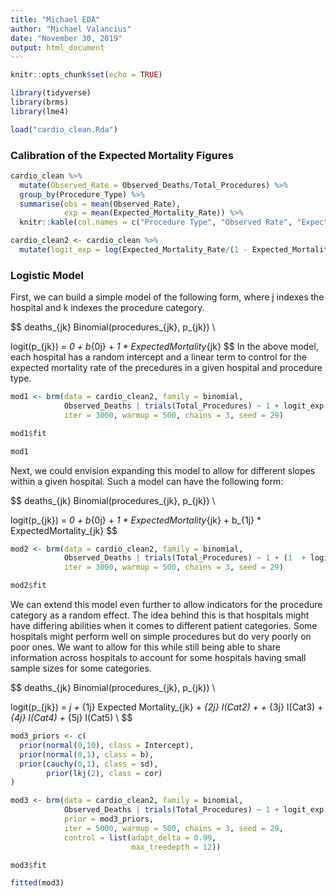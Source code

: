 ```yaml
---
title: "Michael EDA"
author: "Michael Valancius"
date: "November 30, 2019"
output: html_document
---
```


```r
knitr::opts_chunk$set(echo = TRUE)
```

```r

library(tidyverse)
library(brms)
library(lme4)

load("cardio_clean.Rda")

```

### Calibration of the Expected Mortality Figures

```r
cardio_clean %>% 
  mutate(Observed_Rate = Observed_Deaths/Total_Procedures) %>%
  group_by(Procedure_Type) %>%
  summarise(obs = mean(Observed_Rate),
            exp = mean(Expected_Mortality_Rate)) %>%
  knitr::kable(col.names = c("Procedure Type", "Observed Rate", "Expected Rate"), digits = 4)

cardio_clean2 <- cardio_clean %>%
  mutate(logit_exp = log(Expected_Mortality_Rate/(1 - Expected_Mortality_Rate)))

```

### Logistic Model

First, we can build a simple model of the following form, where j indexes the hospital and k indexes the procedure category.

$$
deaths_{jk} \sim Binomial(procedures_{jk}, p_{jk}) \\

logit(p_{jk}) = \beta_0 + b_{0j} + \beta_1 * ExpectedMortality_{jk} 
$$
In the above model, each hospital has a random intercept and a linear term to control for the expected mortality rate of the precedures in a given hospital and procedure type.


```r
mod1 <- brm(data = cardio_clean2, family = binomial,
            Observed_Deaths | trials(Total_Procedures) ~ 1 + logit_exp + (1 | id),
            iter = 3000, warmup = 500, chains = 3, seed = 29)
```



```r
mod1$fit
```

```r
mod1
```






Next, we could envision expanding this model to allow for different slopes within a given hospital. Such a model can have the following form:

$$
deaths_{jk} \sim Binomial(procedures_{jk}, p_{jk}) \\

logit(p_{jk}) = \beta_0 + b_{0j} + \beta_1 * ExpectedMortality_{jk} + b_{1j} *  ExpectedMortality_{jk}
$$

```r
mod2 <- brm(data = cardio_clean2, family = binomial,
            Observed_Deaths | trials(Total_Procedures) ~ 1 + (1  + logit_exp | id),
            iter = 3000, warmup = 500, chains = 3, seed = 29)
```



```r
mod2$fit
```



We can extend this model even further to allow indicators for the procedure category as a random effect. The idea behind this is that hospitals might have differing abilities when it comes to different patient categories. Some hospitals might perform well on simple procedures but do very poorly on poor ones. We want to allow for this while still being able to share information across hospitals to account for some hospitals having small sample sizes for some categories. 

$$
deaths_{jk} \sim Binomial(procedures_{jk}, p_{jk}) \\

logit(p_{jk}) = \alpha_j + \beta_{1j} Expected Mortality_{jk} + \beta_{2j} I(Cat2) + + \beta_{3j} I(Cat3) + \beta_{4j} I(Cat4) + \beta_{5j} I(Cat5) \\
$$
```r
mod3_priors <- c(
  prior(normal(0,10), class = Intercept),
  prior(normal(0,1), class = b),
  prior(cauchy(0,1), class = sd),
        prior(lkj(2), class = cor)
)

mod3 <- brm(data = cardio_clean2, family = binomial,
            Observed_Deaths | trials(Total_Procedures) ~ 1 + logit_exp + Procedure_Type + (1  + logit_exp + Procedure_Type | id),
            prior = mod3_priors,
            iter = 5000, warmup = 500, chains = 3, seed = 29,
            control = list(adapt_delta = 0.99,
                           max_treedepth = 12))
```



```r
mod3$fit
```

```r
fitted(mod3)
```


